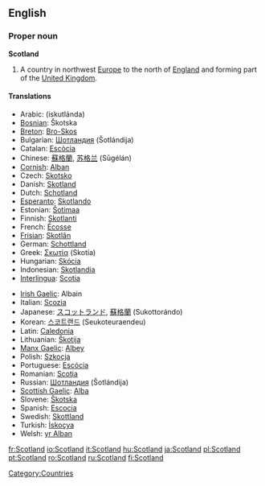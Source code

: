 ==English==
{{wikipedia}}
===Proper noun===
'''Scotland'''

#A country in northwest [[Europe]] to the north of [[England]] and forming part of the [[United Kingdom]].

====Translations====
{{top}}
*Arabic: {{ARchar|[[اسكتلندا]]}} (iskutlánda) {{f}}
*[[Bosnian]]: Škotska {{f}}
*[[Breton]]: [[Bro-Skos]]
*Bulgarian: [[Шотландия]] (Šotlándija) {{f}}
*Catalan: [[Escòcia]]
*Chinese: [[蘇格蘭]], [[苏格兰]] (Sūgélán)
*[[Cornish]]: [[Alban]]
*Czech: [[Skotsko]]
*Danish: [[Skotland]]
*Dutch: [[Schotland]]
*[[Esperanto]]: [[Skotlando]]
*Estonian: [[Šotimaa]]
*Finnish: [[Skotlanti]]
*French: [[Écosse]] {{f}}
*[[Frisian]]: [[Skotlân]]
*German: [[Schottland]] {{n}}
*Greek: [[Σκωτία]] (Skotía) {{f}}
*Hungarian: [[Skócia]]
*Indonesian: [[Skotlandia]]
*[[Interlingua]]: [[Scotia]]
{{mid}}
*[[Irish Gaelic]]: Albain {{f}}
*Italian: [[Scozia]] {{f}}
*Japanese:  [[スコットランド]], [[蘇格蘭]] (Sukottorándo)
*Korean: [[스코트랜드]] (Seukoteuraendeu)
*Latin: [[Caledonia#Latin|Caledonia]] {{f}}
*Lithuanian: [[Škotija]] {{f}}
*[[Manx Gaelic]]: [[Albey]]
*Polish: [[Szkocja]] {{f}}
*Portuguese: [[Escócia]] {{f}}
*Romanian: [[Scoţia]] {{f}}
*Russian: [[Шотландия]] (Šotlándija) {{f}}
*[[Scottish Gaelic]]: [[Alba]] {{f}}
*Slovene: [[Škotska]] {{f}}
*Spanish: [[Escocia]] {{f}}
*Swedish: [[Skottland]]
*Turkish: [[İskoçya]]
*Welsh: [[yr Alban]] {{f}}
{{bottom}}

[[Category:Countries]]

[[fr:Scotland]]
[[io:Scotland]]
[[it:Scotland]]
[[hu:Scotland]]
[[ja:Scotland]]
[[pl:Scotland]]
[[pt:Scotland]]
[[ro:Scotland]]
[[ru:Scotland]]
[[fi:Scotland]]